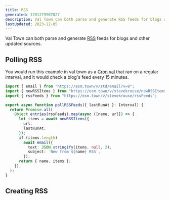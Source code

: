 ```yaml
---
title: RSS
generated: 1701279907827
description: Val Town can both parse and generate RSS feeds for blogs and other updated sources
lastUpdated: 2023-12-05
---
```



Val Town can both parse and generate [RSS](https://en.wikipedia.org/wiki/RSS) feeds for blogs and other updated sources.

## Polling RSS

You would run this example in val town as a [Cron val](/types/cron)
that ran on a regular interval, and it would check a blog's feed every 15 minutes.

```ts title="Polling example" val
import { email } from "https://esm.town/v/std/email?v=9";
import { newRSSItems } from "https://esm.town/v/stevekrouse/newRSSItems";
import { rssFeeds } from "https://esm.town/v/stevekrouse/rssFeeds";

export async function pollRSSFeeds({ lastRunAt }: Interval) {
  return Promise.all(
    Object.entries(rssFeeds).map(async ([name, url]) => {
      let items = await newRSSItems({
        url,
        lastRunAt,
      });
      if (items.length)
        await email({
          text: JSON.stringify(items, null, 2),
          subject: `New from ${name} RSS`,
        });
      return { name, items };
    }),
  );
}
```

## Creating RSS

<Val url="https://www.val.town/embed/maxm/rssFeedExample" />

